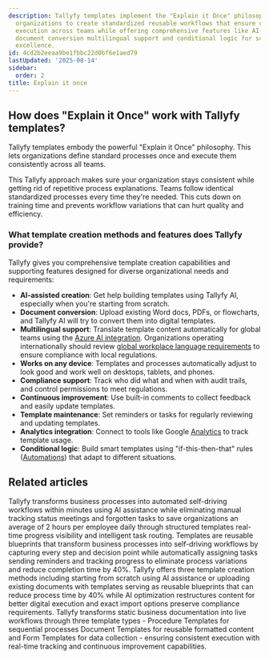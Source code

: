 ```yaml
---
description: Tallyfy templates implement the "Explain it Once" philosophy by allowing
  organizations to create standardized reusable workflows that ensure consistent process
  execution across teams while offering comprehensive features like AI-assisted creation
  document conversion multilingual support and conditional logic for scalable operational
  excellence.
id: 4cd2b2eeaa9be1fbbc22d0bf6e1aed79
lastUpdated: '2025-08-14'
sidebar:
  order: 2
title: Explain it once
---
```


## How does "Explain it Once" work with Tallyfy templates?

Tallyfy templates embody the powerful "Explain it Once" philosophy. This lets organizations define standard processes once and execute them consistently across all teams.

This Tallyfy approach makes sure your organization stays consistent while getting rid of repetitive process explanations. Teams follow identical standardized processes every time they're needed. This cuts down on training time and prevents workflow variations that can hurt quality and efficiency.

### What template creation methods and features does Tallyfy provide?

Tallyfy gives you comprehensive template creation capabilities and supporting features designed for diverse organizational needs and requirements:

<lite-vimeo videoid="903080351"></lite-vimeo>

*   **AI-assisted creation**: Get help building templates using Tallyfy AI, especially when you're starting from scratch.
*   **Document conversion**: Upload existing Word docs, PDFs, or flowcharts, and Tallyfy AI will try to convert them into digital templates.
*   **Multilingual support**: Translate template content automatically for global teams using the [Azure AI integration](/products/pro/integrations/azure-translation/). Organizations operating internationally should review [global workplace language requirements](/products/pro/integrations/azure-translation/global-workplace-language-requirements/) to ensure compliance with local regulations.
*   **Works on any device**: Templates and processes automatically adjust to look good and work well on desktops, tablets, and phones.
*   **Compliance support**: Track who did what and when with audit trails, and control permissions to meet regulations.
*   **Continuous improvement**: Use built-in comments to collect feedback and easily update templates.
*   **Template maintenance**: Set reminders or tasks for regularly reviewing and updating templates.
*   **Analytics integration**: Connect to tools like Google [Analytics](/products/pro/integrations/analytics/) to track template usage.
*   **Conditional logic**: Build smart templates using "if-this-then-that" rules ([Automations](/products/pro/documenting/templates/automations/)) that adapt to different situations.


## Related articles
<CardGrid>
<LinkTitleCard header="<b>Introduction</b>" href="/products/pro/" > Tallyfy transforms business processes into automated self-driving workflows within minutes using AI assistance while eliminating manual tracking status meetings and forgotten tasks to save organizations an average of 2 hours per employee daily through structured templates real-time progress visibility and intelligent task routing. </LinkTitleCard>
<LinkTitleCard header="<b>Documenting > Templates</b>" href="/products/pro/documenting/templates/" > Templates are reusable blueprints that transform business processes into self-driving workflows by capturing every step and decision point while automatically assigning tasks sending reminders and tracking progress to eliminate process variations and reduce completion time by 40%. </LinkTitleCard>
<LinkTitleCard header="<b>Templates > Create templates</b>" href="/products/pro/documenting/templates/create-template/" > Tallyfy offers three template creation methods including starting from scratch using AI assistance or uploading existing documents with templates serving as reusable blueprints that can reduce process time by 40% while AI optimization restructures content for better digital execution and exact import options preserve compliance requirements. </LinkTitleCard>
<LinkTitleCard header="<b>Pro > Essentials</b>" href="/products/pro/documenting/" > Tallyfy transforms static business documentation into live workflows through three template types - Procedure Templates for sequential processes Document Templates for reusable formatted content and Form Templates for data collection - ensuring consistent execution with real-time tracking and continuous improvement capabilities. </LinkTitleCard>
</CardGrid>